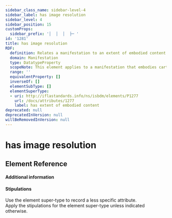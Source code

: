 ```yaml
---
sidebar_class_name: sidebar-level-4
sidebar_label: has image resolution
sidebar_level: 4
sidebar_position: 15
customProps:
  sidebar_prefix: '│  │  │  ├─ '
id: '1281'
title: has image resolution
RDF:
  definition: Relates a manifestation to an extent of embodied content that is the density of the smallest logical pictorial unit that is used to compose image content.
  domain: Manifestation
  type: DatatypeProperty
  scopeNote: This element applies to a manifestation that embodies cartographic image, cartographic moving image, cartographic tactile image, cartographic tactile three-dimensional form, cartographic three-dimensional form, performed movement, still image, tactile image, tactile three-dimensional form, three-dimensional form, three-dimensional moving image, or two-dimensional moving image content.
  range: ''
  equivalentProperty: []
  inverseOf: []
  elementSubType: []
  elementSuperType:
  - uri: http://iflastandards.info/ns/isbdm/elements/P1277
    url: /docs/attributes/1277
    label: has extent of embodied content
deprecated: null
deprecatedInVersion: null
willBeRemovedInVersion: null
---
```

# has image resolution

## Element Reference
<ElementReference frontMatter={frontMatter} />

#### Additional information

#### Stipulations

<div className="stip">
  Use the element super-type to record a less specific attribute.
</div>

<div className="stip">
  Apply the stipulations for the element super-type unless indicated otherwise.
</div>

